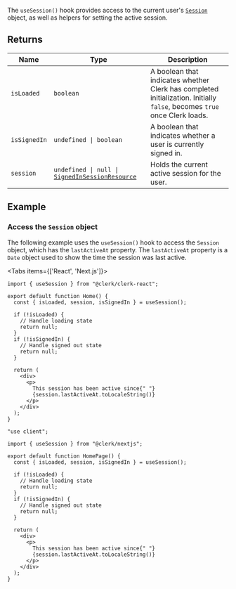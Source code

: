 The `useSession()` hook provides access to the current user's [`Session`](/docs/references/javascript/session) object, as well as helpers for setting the active session.

## Returns

| Name                                 | Type                                                                                                                    | Description                                                                                                              |
| ------------------------------------ | ----------------------------------------------------------------------------------------------------------------------- | ------------------------------------------------------------------------------------------------------------------------ |
| <a id="isloaded"></a> `isLoaded`     | `boolean`                                                                                                               | A boolean that indicates whether Clerk has completed initialization. Initially `false`, becomes `true` once Clerk loads. |
| <a id="issignedin"></a> `isSignedIn` | <code>undefined \| boolean</code>                                                                                       | A boolean that indicates whether a user is currently signed in.                                                          |
| <a id="session"></a> `session`       | <code>undefined \| null \| [SignedInSessionResource](../../../types/type-aliases/signed-in-session-resource.mdx)</code> | Holds the current active session for the user.                                                                           |

## Example

### Access the `Session` object

The following example uses the `useSession()` hook to access the `Session` object, which has the `lastActiveAt` property. The `lastActiveAt` property is a `Date` object used to show the time the session was last active.

<Tabs items={['React', 'Next.js']}>
<Tab>

```tsx {{ filename: 'src/Home.tsx' }}
import { useSession } from "@clerk/clerk-react";

export default function Home() {
  const { isLoaded, session, isSignedIn } = useSession();

  if (!isLoaded) {
    // Handle loading state
    return null;
  }
  if (!isSignedIn) {
    // Handle signed out state
    return null;
  }

  return (
    <div>
      <p>
        This session has been active since{" "}
        {session.lastActiveAt.toLocaleString()}
      </p>
    </div>
  );
}
```

</Tab>
<Tab>

```tsx {{ filename: 'app/page.tsx' }}
"use client";

import { useSession } from "@clerk/nextjs";

export default function HomePage() {
  const { isLoaded, session, isSignedIn } = useSession();

  if (!isLoaded) {
    // Handle loading state
    return null;
  }
  if (!isSignedIn) {
    // Handle signed out state
    return null;
  }

  return (
    <div>
      <p>
        This session has been active since{" "}
        {session.lastActiveAt.toLocaleString()}
      </p>
    </div>
  );
}
```

</Tab>
</Tabs>
